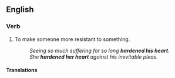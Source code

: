 ==English==

===Verb===
{{infl|en|verb|head=to [[harden]] someone's [[heart]]}}

# {{idiom|usually reflexive}} To make someone more resistant to something.
#: ''Seeing so much suffering for so long '''hardened his heart'''.''
#: ''She '''hardened her heart''' against his inevitable pleas.''

====Translations====
{{rftrans}}